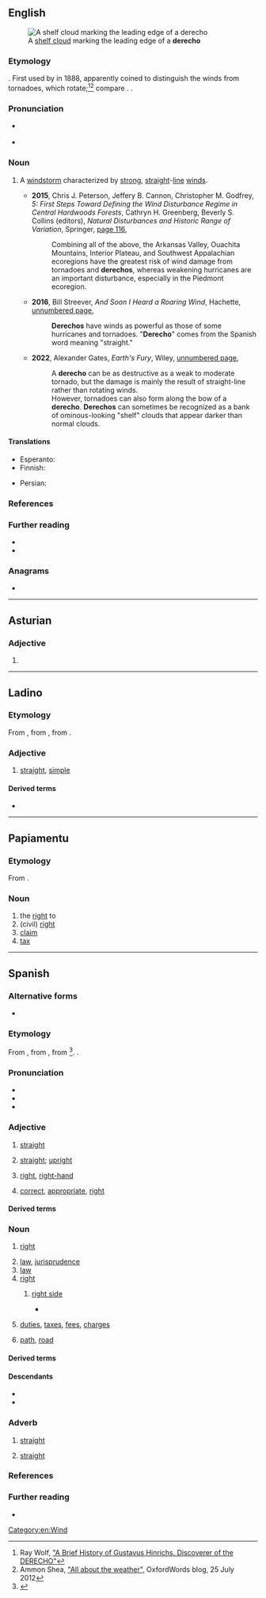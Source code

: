 ==English==
[[File:DangerousShelfCloud.jpg|right|thumb|A [[shelf cloud]] marking the leading edge of a '''derecho''']]

===Etymology===
{{lbor|en|es|derecho||straight}}. First used by {{w|Gustavus Detlef Hinrichs}} in 1888, apparently coined to distinguish the winds from tornadoes, which rotate;<ref>Ray Wolf, [http://www.crh.noaa.gov/dvn/?n=hinrichs "A Brief History of Gustavus Hinrichs, Discoverer of the DERECHO"]</ref><ref>Ammon Shea, [http://blog.oxforddictionaries.com/2012/07/all-about-the-weather/ "All about the weather"], OxfordWords blog, 25 July 2012</ref> compare {{m|en|tornado}}. {{doublet|en|direct}}.

===Pronunciation===
* {{a|US}} {{IPA|en|/dəˈɹeɪ.t͡ʃoʊ/}}
* {{audio|en|En-us-derecho.ogg|Audio (US)}}

===Noun===
{{en-noun}}

# {{lb|en|meteorology|US}} A [[windstorm]] characterized by [[strong]], [[straight]]-[[line]] [[wind]]s.
#* '''2015''', Chris J. Peterson, Jeffery B. Cannon, Christopher M. Godfrey, ''5: First Steps Toward Defining the Wind Disturbance Regime in Central Hardwoods Forests'', Cathryn H. Greenberg, Beverly S. Collins (editors), ''Natural Disturbances and Historic Range of Variation'', Springer, [https://books.google.com.au/books?id=ySHUCgAAQBAJ&pg=PA116&dq=%22derechos%22+wind&hl=en&newbks=1&newbks_redir=0&sa=X&ved=2ahUKEwiE9LrWlMH7AhWl8HMBHUxQCvgQ6AF6BAhOEAI#v=onepage&q=%22derechos%22%20wind&f=false page 116],
#*: Combining all of the above, the Arkansas Valley, Ouachita Mountains, Interior Plateau, and Southwest Appalachian ecoregions have the greatest risk of wind damage from tornadoes and '''derechos''', whereas weakening hurricanes are an important disturbance, especially in the Piedmont ecoregion.
#* '''2016''', Bill Streever, ''And Soon I Heard a Roaring Wind'', Hachette, [https://books.google.com.au/books?id=E5wuCwAAQBAJ&pg=PT242&dq=%22derechos%22+wind&hl=en&newbks=1&newbks_redir=0&sa=X&ved=2ahUKEwiE9LrWlMH7AhWl8HMBHUxQCvgQ6AF6BAgHEAI#v=onepage&q=%22derechos%22%20wind&f=false unnumbered page],
#*: '''Derechos''' have winds as powerful as those of some hurricanes and tornadoes. "'''Derecho'''" comes from the Spanish word meaning "straight."
#* '''2022''', Alexander Gates, ''Earth's Fury'', Wiley, [https://books.google.com.au/books?id=Til4EAAAQBAJ&pg=PT487&dq=%22derechos%22+wind&hl=en&newbks=1&newbks_redir=0&sa=X&ved=2ahUKEwiE9LrWlMH7AhWl8HMBHUxQCvgQ6AF6BAhVEAI#v=onepage&q=%22derechos%22%20wind&f=false unnumbered page],
#*: A '''derecho''' can be as destructive as a weak to moderate tornado, but the damage is mainly the result of straight-line rather than rotating winds.
#*: However, tornadoes can also form along the bow of a '''derecho'''. '''Derechos''' can sometimes be recognized as a bank of ominous-looking "shelf" clouds that appear darker than normal clouds.

====Translations====
{{trans-top|windstorm with strong straight-line winds}}
* Esperanto: {{t|eo|dereĉo}}
* Finnish: {{t|fi|syöksyvirtausparvi|s}}
{{trans-mid}}
* Persian: {{t+|fa|دِرِچو|tr=derecho}}
{{trans-bottom}}

===References===
<references/>

===Further reading===
* {{pedia|derecho}}
* {{pedia|August 2020 Midwest derecho}}

===Anagrams===
* {{anagrams|en|a=cdeehor|chordee|cohered|heredoc|ochered}}

[[Category:en:Wind]]

----

==Asturian==

===Adjective===
{{head|ast|adjective form}}

# {{inflection of|ast|derechu||n}}

----

==Ladino==

===Etymology===
From {{inh|lad|osp|-}}, from {{inh|lad|VL.|*dērēctus}}, from {{inh|lad|la|dīrectus}}.

===Adjective===
{{lad-adj|f=derecha}}

# [[straight]], [[simple]]

====Derived terms====
* {{l|lad|enderechar|sc=Latn}}

----

==Papiamentu==

===Etymology===
From {{der|pap|es|derecho}}.

===Noun===
{{head|pap|noun}}

# the [[right]] to
# (civil) [[right]]
# [[claim]]
# [[tax]]

----

==Spanish==

===Alternative forms===
* {{alter|es|drecho||obsolete|regional}}

===Etymology===
From {{inh|es|osp|-}}, from {{inh|es|VL.|*dērēctus}}, from {{inh|es|la|dīrectus}}<ref>{{R:es:DCECH}}</ref>. {{doublet|es|directo}}.

===Pronunciation===
{{es-IPA}}
* {{hyphenation|es|de|re|cho}}
* {{audio|es|es-derecho.ogg|Audio}}
* {{rhymes|es|etʃo|s=3}}

===Adjective===
{{es-adj}}

# [[straight]] {{gloss|not crooked or bent; having a constant direction throughout its length}}
#: {{syn|es|recto}}
# [[straight]]; [[upright]] {{gloss|perfectly horizontal or vertical; not diagonal or oblique}}
#: {{uxi|es|sentarse '''derecho'''|to sit '''upright'''}}
# [[right]], [[right-hand]] {{gloss|designating the side of the body which is positioned to the east if one is facing north}}
#: {{uxi|es|la mano '''derecha'''|the right '''hand'''}}
# [[correct]], [[appropriate]], [[right]]

====Derived terms====
{{der3|es
|brazo derecho
|buey viejo surco derecho
|derecha
|derecho de asilo
|derechura
|hecho y derecho
|mano derecha
|ojito derecho
|ojo derecho}}

===Noun===
{{es-noun|m}}

# [[right]] {{gloss|a legal, just or moral entitlement}}
#: {{uxi|es|el '''derecho''' al voto|the '''right''' to vote}}
#: {{uxi|es|[[derechos humanos|'''derechos''' humanos]]|human '''rights'''}}
# [[law]], [[jurisprudence]] {{gloss|the study of laws}}
# [[law]] {{gloss|the profession of dealing with laws (as lawyers, judges, etc.)}}
# [[right]] {{gloss|the outward or most finished surface, as of a coin, piece of cloth, a carpet, etc.}}
## {{lb|es|textiles}} [[right side]] {{gloss|The side of a fabric that is intended to face outward on a finished project}}
##* {{quote-book|es|author=Juliana Vaquero González|title=Planchado y arreglo de ropa en alojamientos|year=2014|publisher=Ideaspropias Editorial|page=163|pageurl=https://books.google.com/books?id=QGv6CAAAQBAJ&pg=PA163&dq=%22el+derecho%22+tela&hl=&cd=8&source=gbs_api#v=onepage&q=%22el%20derecho%22%20tela&f=false|isbn=978-84-9839-489-4|passage=Las puntadas que se realizan no deben traspasar la tela y, por lo tanto, no debe verse por el '''derecho'''.
|t=The stitches made should not go through the fabric, and, therefore, should not be seen on the '''right side'''.}}
# {{lb|es|in the plural}} [[duties]], [[tax]]es, [[fee]]s, [[charge]]s
# {{lb|es|rare}} [[path]], [[road]]
#: {{syn|es|sendero|camino}}

====Derived terms====
{{der3|es
|amiga con derecho a roce
|amiga con derechos
|amigo con derecho a roce
|amigo con derechos
|amistad con derechos
|derecho civil
|derecho común
|derecho de familia
|derecho de pernada
|derecho exclusivo
|derecho familiar
|derecho humano
|derecho laboral
|derecho marítimo
|derecho penal
|derecho privado
|derecho público
|derechos de autor
|derechos humanos
|derechos sucesorios
|Estado de derecho
|no hay derecho
|[[derecho canónico]] ("canon law")
}}

====Descendants====
* {{desc|bor=1|en|derecho}}
* {{desc|bor=1|pap|derecho|drechi}}

===Adverb===
{{es-adv}}

# [[straight]] {{gloss|of a direction relative to the subject, precisely; as if following a direct line}}
#: {{syn|es|recto}}
#: {{uxi|es|Sigue '''derecho'''.|Keep going ['''straight'''].}}
# [[straight]] {{gloss|directly; without pause, delay or detour}}
#: {{syn|es|directamente}}

===References===
<references/>

===Further reading===
* {{R:es:DRAE}}

{{C|es|Directions}}

{{C|es|Law}}